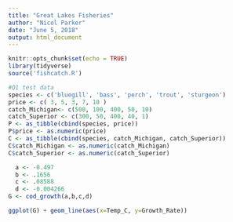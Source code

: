 ---
title: "Great Lakes Fisheries"
author: "Nicol Parker"
date: "June 5, 2018"
output: html_document
---

```{r setup, include=FALSE}
knitr::opts_chunk$set(echo = TRUE)
library(tidyverse)
source('fishcatch.R')
```

```{r}
#Q1 test data
species <- c('bluegill', 'bass', 'perch', 'trout', 'sturgeon')
price <- c( 3, 5, 3, 7, 10 )
catch_Michigan<- c(500, 100, 400, 50, 10)
catch_Superior <- c(300, 50, 400, 40, 1)
P <- as_tibble(cbind(species, price))
P$price <- as.numeric(price)
C <- as_tibble(cbind(species, catch_Michigan, catch_Superior))
C$catch_Michigan <- as.numeric(catch_Michigan)
C$catch_Superior <- as.numeric(catch_Superior)

```

```{r, results='show'}
  a <- -0.497
  b <- .1656
  c <- .08588
  d <- -0.004266
G <- cod_growth(a,b,c,d)

ggplot(G) + geom_line(aes(x=Temp_C, y=Growth_Rate))

```
